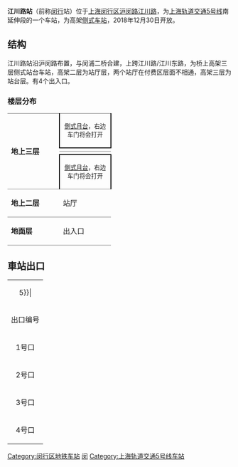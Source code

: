 {{unreferenced|time=2019-08-31T00:28:06+00:00}}
{{noteTA 
|G1 =Railway}}
{{Infobox station
|name = 江川路
|eng_name = Jiangchuan Road
|symbol_right =
|linecolour = {{上海地铁颜色|5|yes}}
|image = 20181230江川路站站台.jpg
|caption = 江川路站往奉贤新城站方向站台
|other_name = 
|country = {{PRC}}
|borough = [[上海市|上海市]][[闵行区|闵行区]][[江川路街道|江川路街道]]
|address = [[沪闵路|沪闵路]]、[[江川路|江川路]]与[[江川东路|江川东路]]交叉口
|coordinates = {{coord|31.00747|N|121.4187|E|display=it|type:railwaystation}}
|elevation = 
|owned = [[上海申通地铁集团|上海申通地铁集团]]
|operator = [[上海地铁|上海地铁]]
|lines = {{上海地铁线路名|5|SL}}
|distance = 
|platform = 2個[[側式月台|側式月台]]
|tracks = 2条
|bus_routes = 
|bus_stands = 
|connections = 
|structure = 地上车站
|hall = 地上站厅
|depth = 
|levels = 
|interchange = 
|exits = 4个
|architect = 
|architectural_style = 
|colour = 
|type = 
|status = 运营中
|code = 
|classification = 
|website = 
|built = 
|opened = {{Start date|2018|12|30|df=y}}
|pass_year = 
|passengers = 
|pass_system = 
|pass_rank = 
|mpassengers = 
|trains = 
|station_hours = 
|hours = 
|first = 往{{上海地铁起讫站|5|L}}：5:51<br/>往{{上海地铁起讫站|5|R|主线}}：6:12
|last = 往{{上海地铁起讫站|5|L}}：22:23<br/>往{{上海地铁起讫站|5|R|主线}}：23:01
|adjacent = {{adjacent stations|system=上海地铁|line=5|left=东川路|right=西渡|type=主线}}
}}
'''江川路站'''（前称[[闵行镇|闵行]]站）位于[[上海|上海]][[闵行区|闵行区]][[沪闵路|沪闵路]][[江川路|江川路]]，为[[上海轨道交通5号线|上海轨道交通5号线]]南延伸段的一个车站，为高架[[侧式站台|侧式车站]]，2018年12月30日开放。

== 结构 ==
江川路站沿沪闵路布置，与闵浦二桥合建，上跨江川路/江川东路，为桥上高架三层侧式站台车站，高架二层为站厅层，两个站厅在付费区层面不相通，高架三层为站台层。有4个出入口。

===楼层分布===
{|cellspacing=0 cellpadding=3
|style="border-top:solid 1px gray;border-bottom:solid 1px gray;" rowspan=4 width=100|'''地上三层'''
|style="border-top:solid 1px gray;border-right:solid 2px black;border-left:solid 2px black;border-bottom:solid 2px black;" colspan=2|<center><small>[[側式月台|側式月台]]，右边车门将会打开</small></center>
|-
|style="border-bottom:solid 1px gray;" width=100|{{arrow|L}}
|style="border-bottom:solid 1px gray;" width=350|{{上海地铁线路名|5}}往{{站|莘庄}}<small>（{{站|东川路}}）</small>
|-
|
|{{split text|{{上海地铁线路名|5}}往{{站|奉贤新城}}<small>（{{站|西渡||上海市}}）</small>|{{arrow|R}}}}
|-
|style="border-top:solid 2px black;border-right:solid 2px black;border-left:solid 2px black;border-bottom:solid 1px gray;" colspan=2|<center><small>[[側式月台|側式月台]]，右边车门将会打开</small></center>
|-
|style="border-bottom:solid 1px gray;"|'''地上二层'''
|style="border-bottom:solid 1px gray;"|站厅
|style="border-bottom:solid 1px gray;"|票务服务、自动售票机、人工服务台
|-
|style="border-bottom:solid 1px gray;"|'''地面层'''
|style="border-bottom:solid 1px gray;"|出入口
|style="border-bottom:solid 1px gray;"|1-4出入口
|}
{{Gallery
|width=140
|lines=1
|File:Jiangchuan Road Station under construction.jpg|江川路站開建前的预留结构（2011年4月）
|File:20181230江川路站站房.jpg|目前的江川路站站房
}}
== 車站出口 ==
{| class="wikitable"
|colspan=4 align="center" bgcolor={{上海地铁颜色|5}}|
|-
! 出口编号 !! 建议前往目的地 !! 照片
|-
| 1号口
|-
| 2号口
|-
| 3号口
|-
| 4号口
|}

{{commonscat|Jiangchuan Road Station}}
{{上海轨道交通5號線}}

[[Category:闵行区地铁车站|Category:闵行区地铁车站]]
[[Category:以街道命名的上海軌道交通車站|闵]]
[[Category:上海轨道交通5号线车站|Category:上海轨道交通5号线车站]]